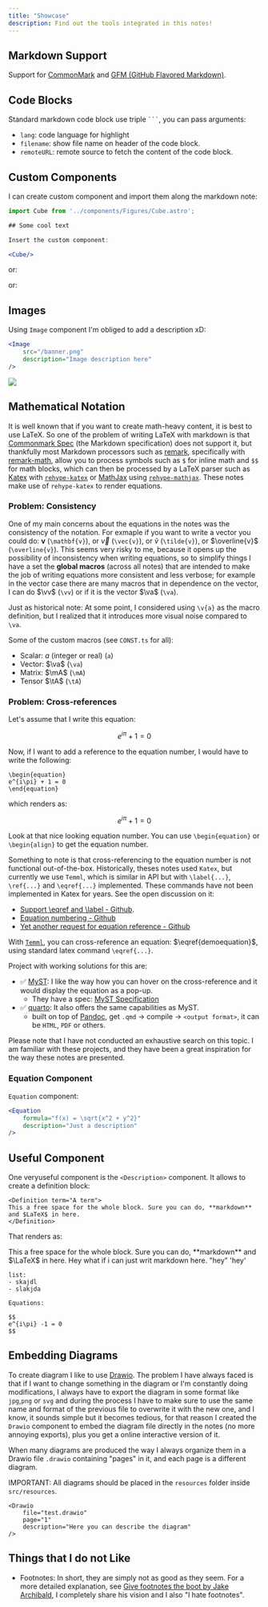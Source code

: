 ```yaml
---
title: "Showcase"
description: Find out the tools integrated in this notes!
---
```



## Markdown Support

Support for [CommonMark](https://commonmark.org/) and [GFM (GitHub Flavored Markdown)](https://github.github.com/gfm/).

## Code Blocks

Standard markdown code block use triple ` ``` `, you can pass arguments:

- `lang`: code language for highlight
- `filename`: show file name on header of the code block.
- `remoteURL`: remote source to fetch the content of the code block.

## Custom Components

I can create custom component and import them along the markdown note:

```jsx
import Cube from '../components/Figures/Cube.astro';

## Some cool text

Insert the custom component:

<Cube/>

```

<Cube/>

or:

<LeastSquareError
    description="Visualizing the least square error on a set of data points."
/>

or:

<LineProblem/>

<LaserData/>

<MeasurementError/>

## Images


Using `Image` component I'm obliged to add a description xD:

```jsx
<Image
    src="/banner.png"
    description="Image description here"
/>
```

<Image
    src="/banner.png"
    description="Just a description with markdown and $\LaTeX$ support."
/>

## Mathematical Notation

It is well known that if you want to create math-heavy content, it is best to use LaTeX. So one of the problem of writing LaTeX with markdown is that [Commonmark Spec](https://spec.commonmark.org/0.31.2/) (the Markdown specification) does not support it, but thankfully most Markdown processors such as [remark](https://github.com/remarkjs/remark), specifically with [remark-math](https://github.com/remarkjs/remark-math), allow you to process symbols such as `$` for inline math and `$$` for math blocks, which can then be processed by a LaTeX parser such as [Katex](https://katex.org/) with [`rehype-katex`](https://github.com/remarkjs/remark-math/tree/main/packages/rehype-katex) or [MathJax](https://www.mathjax.org/) using [`rehype-mathjax`](https://github.com/remarkjs/remark-math/tree/main/packages/rehype-mathjax). These notes make use of `rehype-katex` to render equations.

### Problem: Consistency

One of my main concerns about the equations in the notes was the consistency of the notation. For exmaple if you want to write a vector you could do: $\mathbf{v}$ (`\mathbf{v}`), or $\vec{v}$ (`\vec{v}`), or $\tilde{v}$ (`\tilde{v}`), or $\overline{v}$ (`\overline{v}`). This seems very risky to me, because it opens up the possibility of inconsistency when writing equations, so to simplify things I have a set the **global macros** (across all notes) that are intended to make the job of writing equations more consistent and less verbose; for example in the vector case there are many macros that in dependence on the vector, I can do $\vv$ (`\vv`) or if it is the vector $\va$ (`\va`).

Just as historical note: At some point, I considered using `\v{a}` as the macro definition, but I realized that it introduces more visual noise compared to `\va`.

Some of the custom macros (see `CONST.ts` for all):
- Scalar: $a$ (integer or real) (`a`)
- Vector: $\va$ (`\va`)
- Matrix: $\mA$ (`\mA`)
- Tensor $\tA$ (`\tA`)

### Problem: Cross-references

Let's assume that I write this equation:

$$
e^{i\pi} + 1 = 0
$$

Now, if I want to add a reference to the equation number, I would have to write the following:

```plain
\begin{equation}
e^{i\pi} + 1 = 0
\end{equation}
```

which renders as:

$$
\begin{equation}
e^{i\pi} + 1 = 0
\label{demoequation}
\end{equation}
$$

Look at that nice looking equation number. You can use `\begin{equation}` or `\begin{align}` to get the equation number.

Something to note is that cross-referencing to the equation number is not functional out-of-the-box. Historically, theses notes used `Katex`, but currently we use `Temml`, which is similar in API but with `\label{...}`, `\ref{...}` and `\eqref{...}` implemented. These commands have not been implemented in Katex for years. See the open discussion on it:
- [Support \eqref and \label - Github](https://github.com/KaTeX/KaTeX/issues/2003).
- [Equation numbering - Github](https://github.com/KaTeX/KaTeX/issues/350)
- [Yet another request for equation reference - Github](https://github.com/KaTeX/KaTeX/issues/2798)

With [`Temml`](https://temml.org/), you can cross-reference an equation: $\eqref{demoequation}$, using standard latex command `\eqref{...}`.

Project with working solutions for this are:
- ✅ [MyST](https://mystmd.org/guide/math#one-liner): I like the way how you can hover on the cross-reference and it would display the equation as a pop-up.
    - They have a spec: [MyST Specification](https://mystmd.org/spec/)
- ✅ [quarto](https://quarto.org/docs/authoring/cross-references.html#equations): It also offers the same capabilities as MyST.
    - built on top of [Pandoc](https://pandoc.org/), get `.qmd` -> compile -> `<output format>`, it can be `HTML`, `PDF` or others.

Please note that I have not conducted an exhaustive search on this topic. I am familiar with these projects, and they have been a great inspiration for the way these notes are presented.

### Equation Component

`Equation` component:
```jsx
<Equation 
    formula="f(x) = \sqrt{x^2 + y^2}" 
    description="Just a description"
/>
```

<Equation 
    formula="f(x) = \sqrt{x^2 + y^2} + \evh" 
    description="Just a description with markdown and $\LaTeX$ support."
/>

## Useful Component

One veryuseful component is the `<Description>` component. It allows to create a definition block:

```plain
<Definition term="A term">
This a free space for the whole block. Sure you can do, **markdown** and $LaTeX$ in here.
</Definition>
```

That renders as:

<Definition term="A term">
    This a free space for the whole block. Sure you can do, **markdown** and $\LaTeX$ in here.
</Definition>


<Demo>
    Hey what if i can just writ markdown here. "hey" 'hey'

    list:
    - skajdl
    - slakjda

    Equations:

    $$
    e^{i\pi} -1 = 0
    $$

</Demo>

## Embedding Diagrams

To create diagram I like to use [Drawio](https://www.draw.io/). The problem I have always faced is that if I want to change something in the diagram or I'm constantly doing modifications, I always have to export the diagram in some format like `jpg`,`png` or `svg` and during the process I have to make sure to use the same name and format of the previous file to overwrite it with the new one, and I know, it sounds simple but it becomes tedious, for that reason I created the `Drawio` component to embed the diagram file directly in the notes (no more annoying exports), plus you get a online interactive version of it.

When many diagrams are produced the way I always organize them in a Drawio file `.drawio` containing "pages" in it, and each page is a different diagram.

IMPORTANT: All diagrams should be placed in the `resources` folder inside `src/resources`.

```plain
<Drawio 
    file="test.drawio"
    page="1"
    description="Here you can describe the diagram"
/>
```

<Drawio 
    file="test.drawio"
    page="1"
    description="Here you can describe the diagram"
/>

<Drawio 
    file="test.drawio"
    page="2"
/>

## Things that I do not Like

- Footnotes: In short, they are simply not as good as they seem. For a more detailed explanation, see [Give footnotes the boot by Jake Archibald](https://jakearchibald.com/2025/give-footnotes-the-boot/), I completely share his vision and I also "I hate footnotes".
